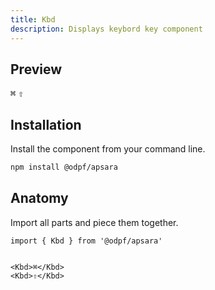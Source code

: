 ```yaml
---
title: Kbd
description: Displays keybord key component
---
```

## Preview

<Preview>
  <Flex
    css={{
      flexDirection: "column",
      alignItems: "center",
      gap: "$3",
    }}
  >
  <Kbd>⌘</Kbd>
  <Kbd>⇧</Kbd>
  </Flex>
</Preview>

## Installation

Install the component from your command line.

```bash
npm install @odpf/apsara
```


## Anatomy
Import all parts and piece them together.

```tsx outline=true
import { Kbd } from '@odpf/apsara'


<Kbd>⌘</Kbd>
<Kbd>⇧</Kbd>
```
